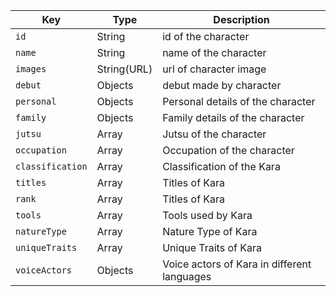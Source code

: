  Key | Type | Description 
 ---- | ---- | ----------- 
 `id` | String | id of the character 
 `name` | String | name of the character 
 `images` | String(URL) | url of character image
 `debut` | Objects  | debut made by character 
 `personal` | Objects  | Personal details of the character 
 `family` | Objects  | Family details of the character 
 `jutsu` | Array  | Jutsu of the character 
 `occupation` | Array  | Occupation of the character 
 `classification` | Array  | Classification of the Kara 
 `titles` | Array  | Titles of Kara 
 `rank` | Array  | Titles of  Kara
 `tools` | Array  | Tools used by Kara
 `natureType` | Array  | Nature Type of Kara 
 `uniqueTraits` | Array  | Unique Traits of Kara 
 `voiceActors` | Objects  | Voice actors of Kara in different languages






